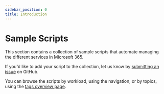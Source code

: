 ```yaml
---
sidebar_position: 0
title: Introduction
---
```


# Sample Scripts

This section contains a collection of sample scripts that automate managing the different services in Microsoft 365.

If you'd like to add your script to the collection, let us know by [submitting an issue](https://github.com/pnp/cli-microsoft365/issues/new?template=sample.md&title=New+sample+script%3A+<short+description>) on GitHub.

You can browse the scripts by workload, using the navigation, or by topics, using the [tags overview page](/tags).
